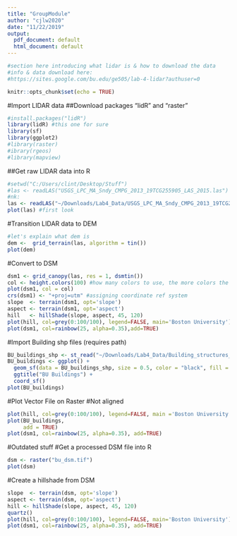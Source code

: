 ```yaml
---
title: "GroupModule"
author: "cjlw2020"
date: "11/22/2019"
output:
  pdf_document: default
  html_document: default
---
```


```r
#section here introducing what lidar is & how to download the data
#info & data download here:
#https://sites.google.com/bu.edu/ge505/lab-4-lidar?authuser=0
```


```r
knitr::opts_chunk$set(echo = TRUE)
```

#Import LIDAR data
##Download packages "lidR" and "raster"
```r
#install.packages("lidR")
library(lidR) #this one for sure
library(sf)
library(ggplot2)
#library(raster)
#ibrary(rgeos)
#library(mapview)
```

##Get raw LIDAR data into R
```r
#setwd("C:/Users/clint/Desktop/Stuff")
#las <- readLAS("USGS_LPC_MA_Sndy_CMPG_2013_19TCG255905_LAS_2015.las")
#nk: 
las <- readLAS("~/Downloads/Lab4_Data/USGS_LPC_MA_Sndy_CMPG_2013_19TCG255905_LAS_2015/USGS_LPC_MA_Sndy_CMPG_2013_19TCG255905_LAS_2015.las")
plot(las) #first look
```

#Transition LIDAR data to DEM
```r
#let's explain what dem is 
dem <-  grid_terrain(las, algorithm = tin())
plot(dem)
```
#Convert to DSM
```r
dsm1 <- grid_canopy(las, res = 1, dsmtin())
col <- height.colors(100) #how many colors to use, the more colors the better resolution in the plot
plot(dsm1, col = col)
crs(dsm1) <- "+proj=utm" #assigning coordinate ref system
slope  <- terrain(dsm1, opt='slope')
aspect <- terrain(dsm1, opt='aspect')
hill   <- hillShade(slope, aspect, 45, 120)
plot(hill, col=grey(0:100/100), legend=FALSE, main='Boston University')
plot(dsm1, col=rainbow(25, alpha=0.35),add=TRUE)
```

#Import Building shp files (requires path)
```r
BU_buildings_shp <- st_read("~/Downloads/Lab4_Data/Building_structures_bu/building_structures_bu.shp")
BU_buildings <- ggplot() + 
  geom_sf(data = BU_buildings_shp, size = 0.5, color = "black", fill = "cyan1") + 
  ggtitle("BU Buildings") + 
  coord_sf()
plot(BU_buildings)
```

#Plot Vector File on Raster #Not aligned
```r
plot(hill, col=grey(0:100/100), legend=FALSE, main ='Boston University')
plot(BU_buildings,
     add = TRUE)
plot(dsm1, col=rainbow(25, alpha=0.35), add=TRUE)
```

#Outdated stuff
#Get a processed DSM file into R
```r
dsm <- raster("bu_dsm.tif")
plot(dsm)
```
#Create a hillshade from DSM
```r
slope  <- terrain(dsm, opt='slope')
aspect <- terrain(dsm, opt='aspect')
hill <- hillShade(slope, aspect, 45, 120)
quartz()
plot(hill, col=grey(0:100/100), legend=FALSE, main='Boston University')
plot(dsm1, col=rainbow(25, alpha=0.35), add=TRUE)
```


